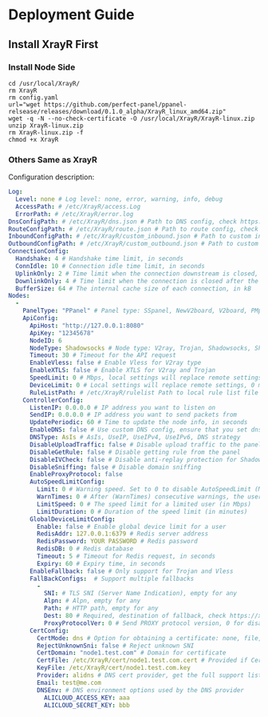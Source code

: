 # Deployment Guide

## Install XrayR First

### Install Node Side

```shell
cd /usr/local/XrayR/
rm XrayR
rm config.yaml
url="wget https://github.com/perfect-panel/ppanel-relsease/releases/download/0.1.0_alpha/XrayR_linux_amd64.zip"
wget -q -N --no-check-certificate -O /usr/local/XrayR/XrayR-linux.zip
unzip XrayR-linux.zip
rm XrayR-linux.zip -f
chmod +x XrayR
```

### Others Same as XrayR

Configuration description:

```yaml
Log:
  Level: none # Log level: none, error, warning, info, debug
  AccessPath: # /etc/XrayR/access.Log
  ErrorPath: # /etc/XrayR/error.log
DnsConfigPath: # /etc/XrayR/dns.json # Path to DNS config, check https://xtls.github.io/config/dns.html for help
RouteConfigPath: # /etc/XrayR/route.json # Path to route config, check https://xtls.github.io/config/routing.html for help
InboundConfigPath: # /etc/XrayR/custom_inbound.json # Path to custom inbound config, check https://xtls.github.io/config/inbound.html for help
OutboundConfigPath: # /etc/XrayR/custom_outbound.json # Path to custom outbound config, check https://xtls.github.io/config/outbound.html for help
ConnectionConfig:
  Handshake: 4 # Handshake time limit, in seconds
  ConnIdle: 10 # Connection idle time limit, in seconds
  UplinkOnly: 2 # Time limit when the connection downstream is closed, in seconds
  DownlinkOnly: 4 # Time limit when the connection is closed after the uplink is closed, in seconds
  BufferSize: 64 # The internal cache size of each connection, in kB
Nodes:
  -
    PanelType: "PPanel" # Panel type: SSpanel, NewV2board, V2board, PMpanel, Proxypanel, PPanel
    ApiConfig:
      ApiHost: "http://127.0.0.1:8080"
      ApiKey: "12345678"
      NodeID: 6
      NodeType: Shadowsocks # Node type: V2ray, Trojan, Shadowsocks, Shadowsocks-Plugin
      Timeout: 30 # Timeout for the API request
      EnableVless: false # Enable Vless for V2ray type
      EnableXTLS: false # Enable XTLS for V2ray and Trojan
      SpeedLimit: 0 # Mbps, local settings will replace remote settings, 0 means disable
      DeviceLimit: 0 # Local settings will replace remote settings, 0 means disable
      RuleListPath: # /etc/XrayR/rulelist Path to local rule list file
    ControllerConfig:
      ListenIP: 0.0.0.0 # IP address you want to listen on
      SendIP: 0.0.0.0 # IP address you want to send packets from
      UpdatePeriodic: 60 # Time to update the node info, in seconds
      EnableDNS: false # Use custom DNS config, ensure that you set dns.json correctly
      DNSType: AsIs # AsIs, UseIP, UseIPv4, UseIPv6, DNS strategy
      DisableUploadTraffic: false # Disable upload traffic to the panel
      DisableGetRule: false # Disable getting rule from the panel
      DisableIVCheck: false # Disable anti-replay protection for Shadowsocks
      DisableSniffing: false # Disable domain sniffing
      EnableProxyProtocol: false
      AutoSpeedLimitConfig:
        Limit: 0 # Warning speed. Set to 0 to disable AutoSpeedLimit (Mbps)
        WarnTimes: 0 # After (WarnTimes) consecutive warnings, the user will be limited. Set to 0 to punish an overspeed user immediately.
        LimitSpeed: 0 # The speed limit for a limited user (in Mbps)
        LimitDuration: 0 # Duration of the speed limit (in minutes)
      GlobalDeviceLimitConfig:
        Enable: false # Enable global device limit for a user
        RedisAddr: 127.0.0.1:6379 # Redis server address
        RedisPassword: YOUR PASSWORD # Redis password
        RedisDB: 0 # Redis database
        Timeout: 5 # Timeout for Redis request, in seconds
        Expiry: 60 # Expiry time, in seconds
      EnableFallback: false # Only support for Trojan and Vless
      FallBackConfigs:  # Support multiple fallbacks
        -
          SNI: # TLS SNI (Server Name Indication), empty for any
          Alpn: # Alpn, empty for any
          Path: # HTTP path, empty for any
          Dest: 80 # Required, destination of fallback, check https://xtls.github.io/config/fallback/ for details
          ProxyProtocolVer: 0 # Send PROXY protocol version, 0 for disable
      CertConfig:
        CertMode: dns # Option for obtaining a certificate: none, file, http, dns. Choose "none" to forcefully disable the TLS config
        RejectUnknownSni: false # Reject unknown SNI
        CertDomain: "node1.test.com" # Domain for certificate
        CertFile: /etc/XrayR/cert/node1.test.com.cert # Provided if CertMode is file
        KeyFile: /etc/XrayR/cert/node1.test.com.key
        Provider: alidns # DNS cert provider, get the full support list here: https://go-acme.github.io/lego/dns/
        Email: test@me.com
        DNSEnv: # DNS environment options used by the DNS provider
          ALICLOUD_ACCESS_KEY: aaa
          ALICLOUD_SECRET_KEY: bbb
```